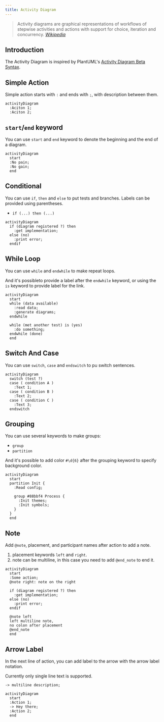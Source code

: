```yaml
---
title: Activity Diagram
---
```


> Activity diagrams are graphical representations of workflows of stepwise activities and actions with support for choice, iteration and concurrency.
> <cite><a href="https://en.wikipedia.org/wiki/Activity_diagram">Wikipedia</a></cite>

## Introduction

The Activity Diagram is inspired by PlantUML's [Activity Diagram Beta Syntax](https://plantuml.com/en/activity-diagram-beta).

## Simple Action

Simple action starts with `:` and ends with `;`, with description between them.

```pintora play
activityDiagram
  :Aciton 1;
  :Aciton 2;
```

## `start`/`end` keyword

You can use `start` and `end` keyword to denote the beginning and the end of a diagram.

```pintora play
activityDiagram
  start
  :No pain;
  :No gain;
  end
```

## Conditional

You can use `if`, `then` and `else` to put tests and branches. Labels can be provided using parentheses.

- `if (...) then (...)`

```pintora play
activityDiagram
  if (diagram registered ?) then
    :get implementation;
  else (no)
    :print error;
  endif
```

## While Loop

You can use `while` and `endwhile` to make repeat loops.

And it's possibleto provide a label after the `endwhile` keyword, or using the `is` keyword to provide label for the link.

```pintora play
activityDiagram
  start
  while (data available)
    :read data;
    :generate diagrams;
  endwhile

  while (met another test) is (yes)
    :do something;
  endwhile (done)
  end
```

## Switch And Case

You can use `switch`, `case` and `endswitch` to pu switch sentences.

```pintora play
activityDiagram
  switch (test ?)
  case ( condition A )
    :Text 1;
  case ( condition B )
    :Text 2;
  case ( condition C )
    :Text 3;
  endswitch
```

## Grouping

You can use several keywords to make groups:

- `group`
- `partition`

And it's possible to add color `#\d{6}` after the grouping keyword to specify background color.

```pintora play
activityDiagram
  start
  partition Init {
    :Read config;

    group #88bbf4 Process {
      :Init themes;
      :Init symbols;
    }
  }
  end
```

## Note

Add `@note`, placement, and participant names after action to add a note.

1. placement keywords `left` and `right`.
1. note can be multiline, in this case you need to add `@end_note` to end it.

```pintora play
activityDiagram
  start
  :Some action;
  @note right: note on the right

  if (diagram registered ?) then
    :get implementation;
  else (no)
    :print error;
  endif

  @note left
  left multiline note,
  no colon after placement
  @end_note
  end
```

## Arrow Label

In the next line of action, you can add label to the arrow with the arrow label notation.

Currently only single line text is supported.

```
-> multiline description;
```

```pintora play
activityDiagram
  start
  :Action 1;
  -> Hey there;
  :Action 2;
  end
```
